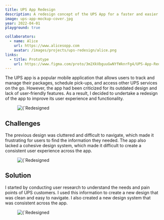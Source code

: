 ```yaml
---
title: UPS App Redesign
description: A redesign concept of the UPS App for a faster and easier way to send and track your packages.
image: ups-app-mockup-cover.jpg
year: 2022-04-01
playground: true

collaborators:
  - name: Alice
    url: https://www.alicesopp.com
    avatar: /images/projects/ups-redesign/alice.png
links:
  - title: Prototype
    url: https://www.figma.com/proto/3m2XkVbguuGwNYfWknrFg4/UPS-App-Redesign?page-id=138%3A18&node-id=707%3A12467&viewport=113%2C371%2C0.03&scaling=scale-down&starting-point-node-id=707%3A12467
---
```


The UPS app is a popular mobile application that allows users to track and manage their packages, schedule pick-ups, and access other UPS services on the go. However, the app had been criticized for its outdated design and lack of user-friendly features. As a result, I decided to undertake a redesign of the app to improve its user experience and functionality.

<figure>
    <Image 
        src={`/images/projects/ups-redesign/ups-app-mockup-holding.jpg`}
        alt={`Redesigned UPS Screens`}
        width={3200}
        height={2400}
        priority
    />
</figure>

## Challenges

The previous design was cluttered and difficult to navigate, which made it frustrating for users to find the information they needed. The app also lacked a cohesive design system, which made it difficult to create a consistent user experience across the app.

<figure>
    <Image 
        src={`/images/projects/ups-redesign/ups-mockup-sender-payment.jpg`}
        alt={`Redesigned UPS Screens`}
        width={3200}
        height={2400}
    />
</figure>

## Solution

I started by conducting user research to understand the needs and pain points of UPS customers. I used this information to create a new design that was clean and easy to navigate. I also created a new design system that was consistent across the app.

<figure>
    <Image 
        src={`/images/projects/ups-redesign/ups-mockup-shipping-label-scan-package.jpg`}
        alt={`Redesigned UPS Screens`}
        width={3200}
        height={2400}
    />
</figure>